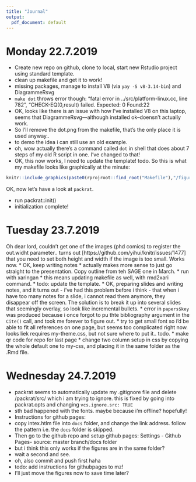 ```yaml
---
title: "Journal"
output:
  pdf_document: default
---
```

# Monday 22.7.2019

* Create new repo on github, clone to local, start new Rstudio project using standard template. 
* clean up makefile and get it to work!
* missing packages, manage to install V8 (via `yay -S v8-3.14-bin`) and DiagrammeRsvg
* `make dot` throws error though: "fatal error in ../src/platform-linux.cc, line 782", "CHECK-EQ(0,result) failed. Expected: 0 Found:22
* OK, looks like there is an issue with how I've installed V8 on this laptop, seems that DiagrammeRsvg---although installed ok--doensn't actually work. 
* So I'll remove the dot.png from the makefile, that's the only place it is used anyway.. 
* to demo the idea i can still use an old example. 
* oh, wow actually there's a command called `dot` in shell that does about 7 steps of my old R script in one. I've changed to that!
* OK, this now works, I need to update the template! todo. 
So this is what my makefile looks like graphically at the minute:

```r
knitr::include_graphics(paste0(rprojroot::find_root("Makefile"),"/figures/make.png"))
```

OK, now let's have a look at `packrat`. 

* run packrat::init()
* initialization complete!

# Tuesday 23.7.2019

Oh dear lord, couldn't get one of the images (phd comics) to register the out.widht parameter.. turns out [https://github.com/yihui/knitr/issues/1477] that you need to set both height and width if the image is too small. Works now.
* OK, keep writing notes
* actually makes more sense to just go straight to the presentation. Copy outline from teh SAGE one in March.
* run with xaringan
* this means updating makefile as well, with rmd2xari command. 
* todo: update the template. 
* OK, preparing slides and writing notes, and it turns out - i've had this problem before i think - that when i have too many notes for a slide, i cannot read them anymore, they disappear off the screen. The solution is to break it up into several slides that seemingly overlay, so look like incremental bullets. 
* error in `papers$key` was produced because i once forgot to pu thte bibliography argument in the `Cite()` call, and took me forever to figure out. 
* try to get small font so i'd be able to fit all references on one page, but seems too complicated right now. looks liek requires my-theme.css, but not sure where to put it.. todo. 
* make qr code for repo for last page
* change two column setup in css by copying the whole default one to my-css, and placing it in the same folder as the .Rmd file. 

# Wednesday 24.7.2019

* packrat seems to automatically update my .gitignore file and delete /packrat/src/ which i am trying to ignore. this is fixed by going into packrat.opts and changing `vcs.ignore.src: TRUE`
* sth bad happened with the fonts. maybe because i'm offline? hopefully!
* Instructions for github pages: 
* copy intex.htlm file into `docs` folder, and change the link address. follow the pattern i.e. the `docs` folder is skipped.
* Then go to the github repo and setup github pages: Settings - Github Pages- source: master branch/docs folder
* but i think this only works if the figures are in the same folder? 
* wait a second and see. 
* oh, also commit and push first haha
* todo: add instructions for githubpages to mz!
* I'll just move the figures now to save time later?